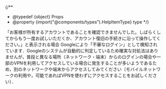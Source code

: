 
{/**
  * @typedef {object} Props
  * @property {import("@components/types").HelpItemType} type
  */}

<HelpItem lang="ja" type={props.type}>
  <Fragment slot="problem">「お客様が所有するアカウントであることを確認できませんでした。しばらくしてからもう一度お試しいただくか、アカウント復旧の手続きに沿って操作してください。」と表示される場合</Fragment>
  <Fragment slot="solution">Googleにより「不審なログイン」として検知されています．Googleのシステムが自動的に判定しているため確実な対処法はありませんが，普段と異なる場所（ネットワーク・端末）からのログインの場合や一部のVPNを利用してアクセスしている場合に発生することが多いようであるため，別のネットワークや端末からアクセスしてみてください（モバイルネットワークの利用や，可能であればVPNを使わずにアクセスすることをお試しください）．</Fragment>
</HelpItem>
